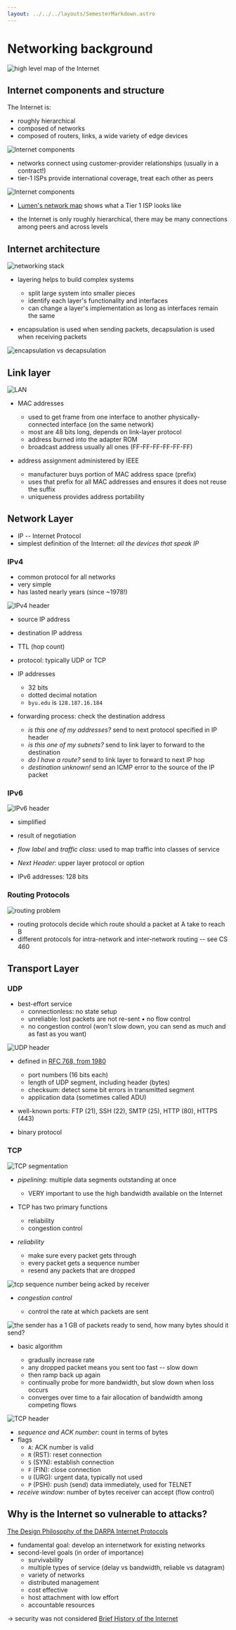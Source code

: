 ```yaml
---
layout: ../../../layouts/SemesterMarkdown.astro
---
```




# Networking background

<Image alt="high level map of the Internet" src={worldBlack} />

## Internet components and structure

The Internet is:

- roughly hierarchical
- composed of networks
- composed of routers, links, a wide variety of edge devices

<Image alt="Internet components" src={fig01_01} />

- networks connect using customer-provider relationships (usually in a
  contract!)
- tier-1 ISPs provide international coverage, treat each other as peers

<Image alt="Internet components" src={fig01_11} />

- [Lumen's network map](https://www.lumen.com/en-us/resources/network-maps.html)
  shows what a Tier 1 ISP looks like

- the Internet is only roughly hierarchical, there may be many connections among
  peers and across levels

## Internet architecture

<Image alt="networking stack" src={fig01_19} />

- layering helps to build complex systems

  - split large system into smaller pieces
  - identify each layer's functionality and interfaces
  - can change a layer's implementation as long as interfaces remain the same

- encapsulation is used when sending packets, decapsulation is used when
  receiving packets

<Image alt="encapsulation vs decapsulation" src={fig01_20} />

## Link layer

<Image alt="LAN" src={fig05_16} />

- MAC addresses

  - used to get frame from one interface to another physically-connected
    interface (on the same network)
  - most are 48 bits long, depends on link-layer protocol
  - address burned into the adapter ROM
  - broadcast address usually all ones (FF-FF-FF-FF-FF-FF)

- address assignment administered by IEEE
  - manufacturer buys portion of MAC address space (prefix)
  - uses that prefix for all MAC addresses and ensures it does not reuse the
    suffix
  - uniqueness provides address portability

## Network Layer

- IP -- Internet Protocol
- simplest definition of the Internet: _all the devices that speak IP_

### IPv4

- common protocol for all networks
- very simple
- has lasted nearly years (since ~1978!)

<Image alt="IPv4 header" src={fig04_13} />

- source IP address
- destination IP address
- TTL (hop count)
- protocol: typically UDP or TCP

- IP addresses

  - 32 bits
  - dotted decimal notation
  - `byu.edu` is `128.187.16.184`

- forwarding process: check the destination address
  - _is this one of my addresses?_ send to next protocol specified in IP header
  - _is this one of my subnets?_ send to link layer to forward to the
    destination
  - _do I have a route?_ send to link layer to forward to next IP hop
  - _destination unknown!_ send an ICMP error to the source of the IP packet

### IPv6

<Image alt="IPv6 header" src={fig04_24} />

- simplified
- result of negotiation
- _flow label_ and _traffic class_: used to map traffic into classes of service
- _Next Header_: upper layer protocol or option

- IPv6 addresses: 128 bits

### Routing Protocols

<Image alt="routing problem" src={routing} />

- routing protocols decide which route should a packet at A take to reach B
- different protocols for intra-network and inter-network routing -- see CS 460

## Transport Layer

### UDP

- best-effort service
  - connectionless: no state setup
  - unreliable: lost packets are not re-sent • no flow control
  - no congestion control (won't slow down, you can send as much and as fast as
    you want)

<Image alt="UDP header" src={fig03_07} />

- defined in [RFC 768, from 1980](https://www.ietf.org/rfc/rfc768.txt)

  - port numbers (16 bits each)
  - length of UDP segment, including header (bytes)
  - checksum: detect some bit errors in transmitted segment
  - application data (sometimes called ADU)

- well-known ports: FTP (21), SSH (22), SMTP (25), HTTP (80), HTTPS (443)

- binary protocol

### TCP

<Image alt="TCP segmentation" src={fig03_28} />

- _pipelining_: multiple data segments outstanding at once

  - VERY important to use the high bandwidth available on the Internet

- TCP has two primary functions

  - reliability
  - congestion control

- _reliability_

  - make sure every packet gets through
  - every packet gets a sequence number
  - resend any packets that are dropped

<Image alt="tcp sequence number being acked by receiver" src={tcp_sequence_ack} />

- _congestion control_

  - control the rate at which packets are sent

<Image alt="the sender has a 1 GB of packets ready to send, how many bytes should it send?" src={tcp_congestion_control_question} />

- basic algorithm

  - gradually increase rate
  - any dropped packet means you sent too fast -- slow down
  - then ramp back up again
  - continually probe for more bandwidth, but slow down when loss occurs
  - converges over time to a fair allocation of bandwidth among competing flows

<Image alt="TCP header" src={fig03_29} />

- _sequence and ACK number_: count in terms of bytes
- flags
  - `A`: ACK number is valid
  - `R` (RST): reset connection
  - `S` (SYN): establish connection
  - `F` (FIN): close connection
  - `U` (URG): urgent data, typically not used
  - `P` (PSH): push (send) data immediately, used for TELNET
- _receive window_: number of bytes receiver can accept (flow control)

## Why is the Internet so vulnerable to attacks?

[The Design Philosophy of the DARPA Internet Protocols](http://ccr.sigcomm.org/archive/1995/jan95/ccr-9501-clark.pdf)

- fundamental goal: develop an internetwork for existing networks
- second-level goals (in order of importance)
  - survivability
  - multiple types of service (delay vs bandwidth, reliable vs datagram)
  - variety of networks
  - distributed management
  - cost effective
  - host attachment with low effort
  - accountable resources

→ security was not considered
[Brief History of the Internet](https://www.internetsociety.org/wp-content/uploads/2017/09/ISOC-History-of-the-Internet_1997.pdf)

